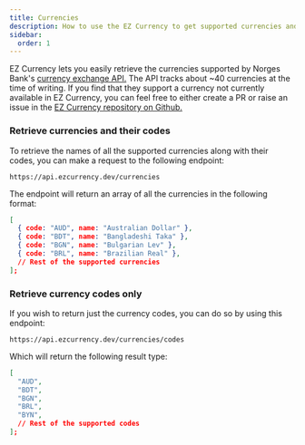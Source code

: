 ```yaml
---
title: Currencies
description: How to use the EZ Currency to get supported currencies and their codes.
sidebar:
  order: 1
---
```


EZ Currency lets you easily retrieve the currencies supported by Norges Bank's [currency exchange API.](https://app.norges-bank.no/query/index.html#/no/currency)
The API tracks about ~40 currencies at the time of writing. If you find that they support a currency not currently available in EZ Currency, you can feel free to either create a PR or raise an issue in the [EZ Currency repository on Github.](https://github.com/AmarTrebinjac/EZ-Currency-Api)

### Retrieve currencies and their codes

To retrieve the names of all the supported currencies along with their codes, you can make a request to the following endpoint:
```
https://api.ezcurrency.dev/currencies
```

The endpoint will return an array of all the currencies in the following format:
```json
[
  { code: "AUD", name: "Australian Dollar" },
  { code: "BDT", name: "Bangladeshi Taka" },
  { code: "BGN", name: "Bulgarian Lev" },
  { code: "BRL", name: "Brazilian Real" },
  // Rest of the supported currencies
];
```

### Retrieve currency codes only

If you wish to return just the currency codes, you can do so by using this endpoint:
```
https://api.ezcurrency.dev/currencies/codes
```

Which will return the following result type:
```json
[
  "AUD",
  "BDT",
  "BGN",
  "BRL",
  "BYN",
  // Rest of the supported codes
];
```
